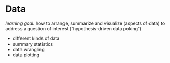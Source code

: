 # Data

*learning goal:* how to arrange, summarize and visualize (aspects of data) to address a question of interest ("hypothesis-driven data poking")

- different kinds of data
- summary statistics
- data wrangling
- data plotting
